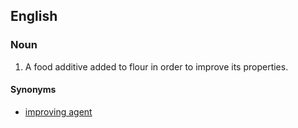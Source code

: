 ==English==

===Noun===
{{en-noun}}
{{wikipedia}}

# A food additive added to flour in order to improve its properties.

====Synonyms====
* [[improving agent]]